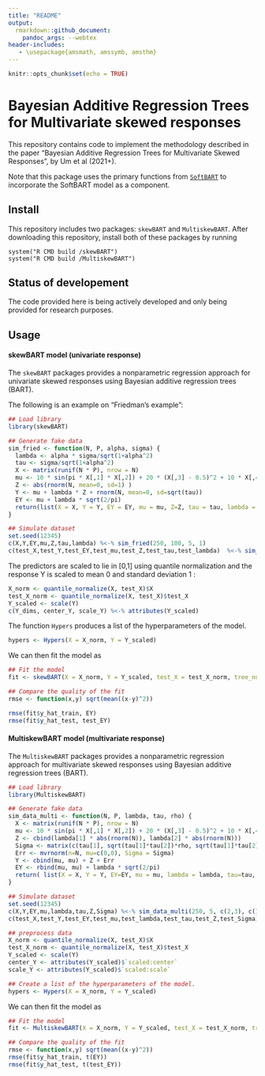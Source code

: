 ```yaml
---
title: "README"
output: 
  rmarkdown::github_document:
    pandoc_args: --webtex
header-includes:
   - \usepackage{amsmath, amssymb, amsthm}
---
```


```r
knitr::opts_chunk$set(echo = TRUE)
```

# Bayesian Additive Regression Trees for Multivariate skewed responses

This repository contains code to implement the methodology described in the paper "Bayesian Additive Regression Trees for Multivariate Skewed Responses", by Um et al (2021+).

Note that this package uses the primary functions from [`SoftBART`](https://github.com/theodds/SoftBART) to incorporate the SoftBART model as a component.

## Install

This repository includes two packages: `skewBART` and `MultiskewBART`. After downloading this repository, install both of these packages by running

```console
system("R CMD build /skewBART")
system("R CMD build /MultiskewBART")
```

## Status of developement

The code provided here is being actively developed and only being provided for research purposes. 

## Usage

#### skewBART model (univariate response)

The `skewBART` packages provides a nonparametric regression approach for univariate skewed responses using Bayesian additive regression trees (BART).

The following is an example on “Friedman’s example”:

```r
## Load library
library(skewBART)

## Generate fake data
sim_fried <- function(N, P, alpha, sigma) {
  lambda <- alpha * sigma/sqrt(1+alpha^2)
  tau <- sigma/sqrt(1+alpha^2)
  X <- matrix(runif(N * P), nrow = N)
  mu <- 10 * sin(pi * X[,1] * X[,2]) + 20 * (X[,3] - 0.5)^2 + 10 * X[,4] + 5 * X[,5]
  Z <- abs(rnorm(N, mean=0, sd=1) )
  Y <- mu + lambda * Z + rnorm(N, mean=0, sd=sqrt(tau))
  EY <- mu + lambda * sqrt(2/pi)
  return(list(X = X, Y = Y, EY = EY, mu = mu, Z=Z, tau = tau, lambda = lambda))
}

## Simulate dataset
set.seed(12345)
c(X,Y,EY,mu,Z,tau,lambda) %<-% sim_fried(250, 100, 5, 1)
c(test_X,test_Y,test_EY,test_mu,test_Z,test_tau,test_lambda)  %<-% sim_fried(250, 100, 5 ,1)
```

The predictors are scaled to lie in [0,1] using quantile normalization and the response Y is scaled to mean 0 and standard deviation 1 :

```r
X_norm <- quantile_normalize(X, test_X)$X
test_X_norm <- quantile_normalize(X, test_X)$test_X
Y_scaled <- scale(Y)
c(Y_dims, center_Y, scale_Y) %<-% attributes(Y_scaled)
```

The function `Hypers` produces a list of the hyperparameters of the model. 

```r
hypers <- Hypers(X = X_norm, Y = Y_scaled)
```

We can then fit the model as 

```r
## Fit the model
fit <- skewBART(X = X_norm, Y = Y_scaled, test_X = test_X_norm, tree_num=200, iter= 5000, burn =2500)

## Compare the quality of the fit
rmse <- function(x,y) sqrt(mean((x-y)^2))

rmse(fit$y_hat_train, EY)
rmse(fit$y_hat_test, test_EY)
```


#### MultiskewBART model (multivariate response)

The `MultiskewBART` packages provides a nonparametric regression approach for multivariate skewed responses using Bayesian additive regression trees (BART).


```r
## Load library
library(MultiskewBART)

## Generate fake data
sim_data_multi <- function(N, P, lambda, tau, rho) {
  X <- matrix(runif(N * P), nrow = N)
  mu <- 10 * sin(pi * X[,1] * X[,2]) + 20 * (X[,3] - 0.5)^2 + 10 * X[,4] + 5 * X[,5] 
  Z <- cbind(lambda[1] * abs(rnorm(N)), lambda[2] * abs(rnorm(N)))
  Sigma <- matrix(c(tau[1], sqrt(tau[1]*tau[2])*rho, sqrt(tau[1]*tau[2])*rho, tau[2]), 2, 2)
  Err <- mvrnorm(n=N, mu=c(0,0), Sigma = Sigma)
  Y <- cbind(mu, mu) + Z + Err
  EY <- rbind(mu, mu) + lambda * sqrt(2/pi)
  return( list(X = X, Y = Y, EY=EY, mu = mu, lambda = lambda, tau=tau, Z= Z, Sigma = Sigma) )
}

## Simulate dataset
set.seed(12345)
c(X,Y,EY,mu,lambda,tau,Z,Sigma) %<-% sim_data_multi(250, 5, c(2,3), c(1,1), 0.5)
c(test_X,test_Y,test_EY,test_mu,test_lambda,test_tau,test_Z,test_Sigma) %<-% sim_data_multi(100, 5, c(2,3), c(1,1), 0.5)

## preprocess data
X_norm <- quantile_normalize(X, test_X)$X
test_X_norm <- quantile_normalize(X, test_X)$test_X
Y_scaled <- scale(Y)
center_Y <- attributes(Y_scaled)$`scaled:center`
scale_Y <- attributes(Y_scaled)$`scaled:scale`

## Create a list of the hyperparameters of the model. 
hypers <- Hypers(X = X_norm, Y = Y_scaled)
```

We can then fit the model as 

```r
## Fit the model
fit <- MultiskewBART(X = X_norm, Y = Y_scaled, test_X = test_X_norm, tree_num=200, iter= 2500, burn =5000) 

## Compare the quality of the fit
rmse <- function(x,y) sqrt(mean((x-y)^2))
rmse(fit$y_hat_train, t(EY))
rmse(fit$y_hat_test, t(test_EY))
```








